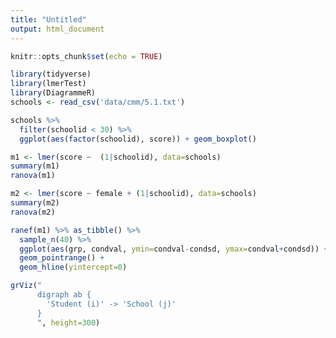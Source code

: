 ```yaml
---
title: "Untitled"
output: html_document
---
```


```r
knitr::opts_chunk$set(echo = TRUE)
```


```r
library(tidyverse)
library(lmerTest)
library(DiagrammeR)
schools <- read_csv('data/cmm/5.1.txt')

```

```r
schools %>% 
  filter(schoolid < 30) %>% 
  ggplot(aes(factor(schoolid), score)) + geom_boxplot()
```



```r
m1 <- lmer(score ~  (1|schoolid), data=schools) 
summary(m1)
ranova(m1)
```

```r
m2 <- lmer(score ~ female + (1|schoolid), data=schools) 
summary(m2)
ranova(m2)
```




```r
ranef(m1) %>% as_tibble() %>% 
  sample_n(40) %>% 
  ggplot(aes(grp, condval, ymin=condval-condsd, ymax=condval+condsd)) + 
  geom_pointrange() + 
  geom_hline(yintercept=0)
```









```r
grViz("
      digraph ab {
        'Student (i)' -> 'School (j)'
      }
      ", height=300)

```

